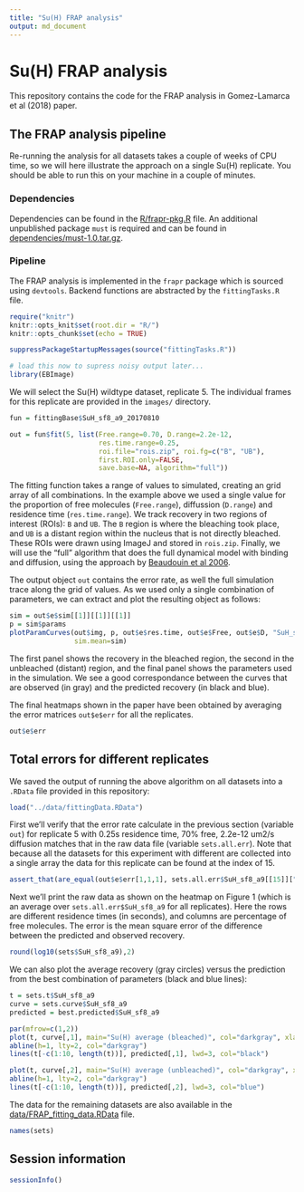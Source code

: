 ```yaml
---
title: "Su(H) FRAP analysis"
output: md_document
---
```


# Su(H) FRAP analysis

This repository contains the code for the FRAP analysis in Gomez-Lamarca et al (2018) paper. 

## The FRAP analysis pipeline

Re-running the analysis for all datasets takes a couple of weeks of CPU time, so we will here illustrate the approach on a single Su(H) replicate. You should be able to run this on your machine in a couple of minutes.

### Dependencies

Dependencies can be found in the [R/frapr-pkg.R](R/frapr-pkg.R) file. An additional unpublished package ```must``` is required and can be found in [dependencies/must-1.0.tar.gz](dependencies/must-1.0.tar.gz).

### Pipeline

The FRAP analysis is implemented in the ```frapr``` package which is sourced using ```devtools```. Backend functions are abstracted by the ```fittingTasks.R``` file. 

```r
require("knitr")
knitr::opts_knit$set(root.dir = "R/")
knitr::opts_chunk$set(echo = TRUE)
```

```r
suppressPackageStartupMessages(source("fittingTasks.R"))
```

```r
# load this now to supress noisy output later... 
library(EBImage)
```

We will select the Su(H) wildtype dataset, replicate 5. The individual frames for this replicate are provided in the ```images/``` directory. 

```r
fun = fittingBase$SuH_sf8_a9_20170810

out = fun$fit(5, list(Free.range=0.70, D.range=2.2e-12, 
                      res.time.range=0.25,
                      roi.file="rois.zip", roi.fg=c("B", "UB"), 
                      first.ROI.only=FALSE,
                      save.base=NA, algorithm="full"))
```

The fitting function takes a range of values to simulated, creating an grid array of all combinations. In the example above we used a single value for the proportion of free molecules (```Free.range```), diffussion (```D.range```) and residence time (```res.time.range```). We track recovery in two regions of interest (ROIs): ```B``` and ```UB```. The ```B``` region is where the bleaching took place, and ```UB``` is a distant region within the nucleus that is not directly bleached. These ROIs were drawn using ImageJ and stored in ```rois.zip```. Finally, we will use the "full" algorithm that does the full dynamical model with binding and diffusion, using the approach by [Beaudouin et al 2006](https://www.ncbi.nlm.nih.gov/pubmed/16387760). 

The output object ```out``` contains the error rate, as well the full simulation trace along the grid of values. As we used only a single combination of parameters, we can extract and plot the resulting object as follows:

```r
sim = out$e$sim[[1]][[1]][[1]]
p = sim$params
plotParamCurves(out$img, p, out$e$res.time, out$e$Free, out$e$D, "SuH_sf8_a9", 5, mfrow=c(1,3),
                sim.mean=sim)
```

The first panel shows the recovery in the bleached region, the second in the unbleached (distant) region, and the final panel shows the parameters used in the simulation. We see a good correspondance between the curves that are observed (in gray) and the predicted recovery (in black and blue). 

The final heatmaps shown in the paper have been obtained by averaging the error matrices ```out$e$err``` for all the replicates. 

```r
out$e$err
```

## Total errors for different replicates

We saved the output of running the above algorithm on all datasets into a ```.RData``` file provided in this repository:

```r
load("../data/fittingData.RData")
```

First we'll verify that the error rate calculate in the previous section (variable ```out```) for replicate 5 with 0.25s residence time, 70% free, 2.2e-12 um2/s diffusion matches that in the raw data file (variable ```sets.all.err```). Note that because all the datasets for this experiment with different are collected into a single array the data for this replicate can be found at the index of 15. 

```r
assert_that(are_equal(out$e$err[1,1,1], sets.all.err$SuH_sf8_a9[[15]]["0.25", "0.7", "2.2e-12"]))
```

Next we'll print the raw data as shown on the heatmap on Figure 1 (which is an average over ```sets.all.err$SuH_sf8_a9``` for all replicates). Here the rows are different residence times (in seconds), and columns are percentage of free molecules. The error is the mean square error of the difference between the predicted and observed recovery. 

```r
round(log10(sets$SuH_sf8_a9),2)
```

We can also plot the average recovery (gray circles) versus the prediction from the best combination of parameters (black and blue lines):

```r
t = sets.t$SuH_sf8_a9
curve = sets.curve$SuH_sf8_a9
predicted = best.predicted$SuH_sf8_a9

par(mfrow=c(1,2))
plot(t, curve[,1], main="Su(H) average (bleached)", col="darkgray", xlab="Time (s)", ylab="Recovery (bleached ROI)")
abline(h=1, lty=2, col="darkgray")
lines(t[-c(1:10, length(t))], predicted[,1], lwd=3, col="black")

plot(t, curve[,2], main="Su(H) average (unbleached)", col="darkgray", xlab="Time (s)", ylab="Recovery (unbleached ROI)")
abline(h=1, lty=2, col="darkgray")
lines(t[-c(1:10, length(t))], predicted[,2], lwd=3, col="blue")
```

The data for the remaining datasets are also available in the [data/FRAP_fitting_data.RData](data/FRAP_fitting_data.RData) file. 

```r
names(sets)
```

## Session information
```r
sessionInfo()
```
